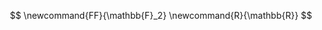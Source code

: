 <!-- Shortcuts and links used throughout the documentation -->

<!-- Some math shortcuts we use frequently in the documentation -->
$$
\newcommand{FF}{\mathbb{F}_2}
\newcommand{R}{\mathbb{R}}
$$

<!-- Our check/assert macros and compiler flags that control them -->
[`BIT_DEBUG`]:                          /content/bit_assert/index.qmd#compiler-flags
[`BIT_NDEBUG`]:                         /content/bit_assert/index.qmd#compiler-flags
[`bit_assert`]:                         /content/bit_assert/index.qmd
[`bit_debug_assert`]:                   /content/bit_assert/index.qmd
[`bit_always_assert`]:                  /content/bit_assert/index.qmd

<!-- Formatted links to the pages for the bit::vector class -->
[`bit::vector`]:                        /content/vector/index.qmd
[`vector::all`]:                        /content/vector/all.qmd
[`vector::allocator`]:                  /content/vector/blocks.qmd
[`vector::any`]:                        /content/vector/all.qmd
[`vector::append`]:                     /content/vector/append.qmd
[`vector::back`]:                       /content/vector/access.qmd
[`vector::blocks`]:                     /content/vector/blocks.qmd
[`vector::capacity`]:                   /content/vector/capacity.qmd
[`vector::checker_board`]:              /content/vector/specials.qmd
[`vector::clear`]:                      /content/vector/clear.qmd
[`vector::constructors`]:               /content/vector/constructors.qmd
[`vector::convolution`]:                /content/vector/convolution.qmd
[`vector::copy`]:                       /content/vector/copy.qmd
[`vector::count`]:                      /content/vector/count.qmd
[`vector::count0`]:                     /content/vector/count.qmd
[`vector::count1`]:                     /content/vector/count.qmd
[`vector::description`]:                /content/vector/description.qmd
[`vector::diff`]:                       /content/vector/diff.qmd
[`vector::dot`]:                        /content/vector/dot.qmd
[`vector::element`]:                    /content/vector/access.qmd
[`vector::empty`]:                      /content/vector/size.qmd
[`vector::final_set`]:                  /content/vector/first_set.qmd
[`vector::first_set`]:                  /content/vector/first_set.qmd
[`vector::flip_if`]:                    /content/vector/set_if.qmd
[`vector::flip`]:                       /content/vector/set.qmd
[`vector::from`]:                       /content/vector/from.qmd
[`vector::front`]:                      /content/vector/access.qmd
[`vector::if_set_call`]:                /content/vector/if_set_call.qmd
[`vector::join`]:                       /content/vector/join.qmd
[`vector::next_set`]:                   /content/vector/first_set.qmd
[`vector::none`]:                       /content/vector/all.qmd
[`vector::ones`]:                       /content/vector/specials.qmd
[`vector::operator|`]:                  /content/vector/logical-op.qmd
[`vector::operator|=`]:                 /content/vector/logical-op-eq.qmd
[`vector::operator-`]:                  /content/vector/logical-op.qmd
[`vector::operator-=`]:                 /content/vector/logical-op-eq.qmd
[`vector::operator()`]:                 /content/vector/access.qmd
[`vector::operator[]`]:                 /content/vector/access.qmd
[`vector::operator*`]:                  /content/vector/logical-op.qmd
[`vector::operator*=`]:                 /content/vector/logical-op-eq.qmd
[`vector::operator&`]:                  /content/vector/logical-op.qmd
[`vector::operator&=`]:                 /content/vector/logical-op-eq.qmd
[`vector::operator^`]:                  /content/vector/logical-op.qmd
[`vector::operator^=`]:                 /content/vector/logical-op-eq.qmd
[`vector::operator+`]:                  /content/vector/logical-op.qmd
[`vector::operator+=`]:                 /content/vector/logical-op-eq.qmd
[`vector::operator<<`]:                 /content/vector/shift.qmd
[`vector::operator<<=`]:                /content/vector/shift.qmd
[`vector::operator>>`]:                 /content/vector/shift.qmd
[`vector::operator>>=`]:                /content/vector/shift.qmd
[`vector::operator~`]:                  /content/vector/logical-op-eq.qmd
[`vector::overview`]:                   /content/vector/index.qmd
[`vector::parity`]:                     /content/vector/count.qmd
[`vector::polynomial_mod`]:             /content/vector/polynomial_mod.qmd
[`vector::polynomial_sum`]:             /content/vector/polynomial_sum.qmd
[`vector::pop`]:                        /content/vector/push-pop.qmd
[`vector::prev_set`]:                   /content/vector/first_set.qmd
[`vector::push`]:                       /content/vector/push-pop.qmd
[`vector::random`]:                     /content/vector//random.qmd
[`vector::reference`]:                  /content/vector/reference.qmd
[`vector::replace`]:                    /content/vector/replace.qmd
[`vector::reserve`]:                    /content/vector/reserve.qmd
[`vector::reset`]:                      /content/vector/set.qmd
[`vector::resize`]:                     /content/vector/resize.qmd
[`vector::set_if`]:                     /content/vector/set_if.qmd
[`vector::set_indices`]:                /content/vector/indices.qmd
[`vector::set`]:                        /content/vector/set.qmd
[`vector::shrink_to_fit`]:              /content/vector/reserve.qmd
[`vector::size`]:                       /content/vector/size.qmd
[`vector::stream<<`]:                   /content/vector/stream.qmd
[`vector::stream>>`]:                   /content/vector/stream.qmd
[`vector::sub`]:                        /content/vector/sub.qmd
[`vector::swap_elements`]:              /content/vector/swap_elements.qmd
[`vector::swap`]:                       /content/vector/swap.qmd
[`vector::test`]:                       /content/vector/access.qmd
[`vector::to_bit_order`]:               /content/vector/to_string.qmd
[`vector::to_hex`]:                     /content/vector/to_string.qmd
[`vector::to_polynomial`]:              /content/vector/to_string.qmd
[`vector::to_pretty_string`]:           /content/vector/to_string.qmd
[`vector::to_string`]:                  /content/vector/to_string.qmd
[`vector::trimmed_left`]:               /content/vector/trimmed.qmd
[`vector::trimmed_right`]:              /content/vector/trimmed.qmd
[`vector::trimmed`]:                    /content/vector/trimmed.qmd
[`vector::unit_ceil`]:                  /content/vector/unit_floor.qmd
[`vector::unit_floor`]:                 /content/vector/unit_floor.qmd
[`vector::unit`]:                       /content/vector/specials.qmd
[`vector::unset_indices`]:              /content/vector/indices.qmd
[`vector::unused`]:                     /content/vector/capacity.qmd
[`vector::zeros`]:                      /content/vector/specials.qmd

<!-- Formatted links to the pages for the bit::matrix class -->
[`bit::matrix`]:                        /content/matrix/index.qmd
[`matrix::add_col`]:                    /content/matrix/add-pop.qmd
[`matrix::add_row`]:                    /content/matrix/add-pop.qmd
[`matrix::all`]:                        /content/matrix/all.qmd
[`matrix::any`]:                        /content/matrix/all.qmd
[`matrix::append`]:                     /content/matrix/append.qmd
[`matrix::characteristic_polynomial`]:  /content/matrix/characteristic_polynomial.qmd
[`matrix::checker_board`]:              /content/matrix/specials.qmd
[`matrix::clear`]:                      /content/matrix/clear.qmd
[`matrix::col`]:                        /content/matrix/access.qmd
[`matrix::col_capacity`]:               /content/matrix/capacity.qmd
[`matrix::cols`]:                       /content/matrix/size.qmd
[`matrix::compact_frobenius_form`]:     /content/matrix/companion.qmd
[`matrix::companion`]:                  /content/matrix/companion.qmd
[`matrix::constructors`]:               /content/matrix/constructors.qmd
[`matrix::count`]:                      /content/matrix/count.qmd
[`matrix::count_diagonal`]:             /content/matrix/count.qmd
[`matrix::description`]:                /content/matrix/description.qmd
[`matrix::dot`]:                        /content/matrix/dot.qmd
[`matrix::echelon_form`]:               /content/matrix/echelon.qmd
[`matrix::element`]:                    /content/matrix/element.qmd
[`matrix::empty`]:                      /content/matrix/size.qmd
[`matrix::flip`]:                       /content/matrix/set.qmd
[`matrix::flip_diagonal`]:              /content/matrix/set.qmd
[`matrix::flip_if`]:                    /content/matrix/set_if.qmd
[`matrix::from`]:                       /content/matrix/from.qmd
[`matrix::identity`]:                   /content/matrix/specials.qmd
[`matrix::invert`]:                     /content/matrix/invert.qmd
[`matrix::is_identity`]:                /content/matrix/is_special.qmd
[`matrix::is_ones`]:                    /content/matrix/is_special.qmd
[`matrix::is_square`]:                  /content/matrix/is_special.qmd
[`matrix::is_symmetric`]:               /content/matrix/is_special.qmd
[`matrix::is_zero`]:                    /content/matrix/is_special.qmd
[`matrix::join`]:                       /content/matrix/append.qmd
[`matrix::lower`]:                      /content/matrix/triangle.qmd
[`matrix::none`]:                       /content/matrix/all.qmd
[`matrix::ones`]:                       /content/matrix/specials.qmd
[`matrix::operator()`]:                 /content/matrix/access.qmd
[`matrix::operator[]`]:                 /content/matrix/access.qmd
[`matrix::operator|`]:                  /content/matrix/logical-op.qmd
[`matrix::operator|=`]:                 /content/matrix/logical-op-eq.qmd
[`matrix::operator-`]:                  /content/matrix/logical-op.qmd
[`matrix::operator-=`]:                 /content/matrix/logical-op-eq.qmd
[`matrix::operator*`]:                  /content/matrix/logical-op.qmd
[`matrix::operator*=`]:                 /content/matrix/logical-op-eq.qmd
[`matrix::operator&`]:                  /content/matrix/logical-op.qmd
[`matrix::operator&=`]:                 /content/matrix/logical-op-eq.qmd
[`matrix::operator^`]:                  /content/matrix/logical-op.qmd
[`matrix::operator^=`]:                 /content/matrix/logical-op-eq.qmd
[`matrix::operator+`]:                  /content/matrix/logical-op.qmd
[`matrix::operator+=`]:                 /content/matrix/logical-op-eq.qmd
[`matrix::operator<<`]:                 /content/matrix/shift.qmd
[`matrix::operator<<=`]:                /content/matrix/shift.qmd
[`matrix::operator==`]:                 /content/matrix/op==.qmd
[`matrix::operator>>`]:                 /content/matrix/shift.qmd
[`matrix::operator>>=`]:                /content/matrix/shift.qmd
[`matrix::operator~`]:                  /content/matrix/logical-op-eq.qmd
[`matrix::polynomial_sum`]:             /content/matrix/polynomial_sum.qmd
[`matrix::pop_col`]:                    /content/matrix/add-pop.qmd
[`matrix::pop_row`]:                    /content/matrix/add-pop.qmd
[`matrix::pow`]:                        /content/matrix/pow.qmd
[`matrix::pow2`]:                       /content/matrix/pow.qmd
[`matrix::print`]:                      /content/matrix/print.qmd
[`matrix::probability_invertible`]:     /content/matrix/probability.qmd
[`matrix::probability_singular`]:       /content/matrix/probability.qmd
[`matrix::random`]:                     /content/matrix/random.qmd
[`matrix::reduced_echelon_form`]:       /content/matrix/echelon.qmd
[`matrix::replace`]:                    /content/matrix/replace.qmd
[`matrix::replace`]:                    /content/matrix/replace.qmd
[`matrix::reset`]:                      /content/matrix/set.qmd
[`matrix::reset_diagonal`]:             /content/matrix/set.qmd
[`matrix::resize`]:                     /content/matrix/resize.qmd
[`matrix::resize`]:                     /content/matrix/resize.qmd
[`matrix::rotate`]:                     /content/matrix/specials.qmd
[`matrix::row`]:                        /content/matrix/access.qmd
[`matrix::row_capacity`]:               /content/matrix/capacity.qmd
[`matrix::rows`]:                       /content/matrix/size.qmd
[`matrix::set`]:                        /content/matrix/set.qmd
[`matrix::set`]:                        /content/matrix/set.qmd
[`matrix::set_diagonal`]:               /content/matrix/set.qmd
[`matrix::set_if`]:                     /content/matrix/set_if.qmd
[`matrix::shift`]:                      /content/matrix/specials.qmd
[`matrix::shrink_to_fit`]:              /content/matrix/shrink_to_fit.qmd
[`matrix::size`]:                       /content/matrix/size.qmd
[`matrix::stream<<`]:                   /content/matrix/stream.qmd
[`matrix::stream>>`]:                   /content/matrix/stream.qmd
[`matrix::strictly_lower`]:             /content/matrix/triangle.qmd
[`matrix::strictly_upper`]:             /content/matrix/triangle.qmd
[`matrix::sub`]:                        /content/matrix/sub.qmd
[`matrix::swap_cols`]:                  /content/matrix/swap.qmd
[`matrix::swap_rows`]:                  /content/matrix/swap.qmd
[`matrix::test`]:                       /content/matrix/access.qmd
[`matrix::to_echelon_form`]:            /content/matrix/echelon.qmd
[`matrix::to_hex`]:                     /content/matrix/to_string.qmd
[`matrix::to_pretty_string`]:           /content/matrix/to_string.qmd
[`matrix::to_reduced_echelon_form`]:    /content/matrix/echelon.qmd
[`matrix::to_string`]:                  /content/matrix/to_string.qmd
[`matrix::to_transpose`]:               /content/matrix/transpose.qmd
[`matrix::to_vector`]:                  /content/matrix/to_vector.qmd
[`matrix::trace`]:                      /content/matrix/count.qmd
[`matrix::transpose`]:                  /content/matrix/transpose.qmd
[`matrix::unit_lower`]:                 /content/matrix/unit_triangle.qmd
[`matrix::unit_upper`]:                 /content/matrix/unit_upper.qmd
[`matrix::upper`]:                      /content/matrix/triangle.qmd
[`matrix::zeros`]:                      /content/matrix/specials.qmd

<!-- Formatted links to the pages for the bit::gauss class -->
[`bit::gauss`]:                         /content/gauss/index/qmd
[`gauss::constructors`]:                /content/gauss/constructors.qmd
[`gauss::equation_count`]:              /content/gauss/queries.qmd
[`gauss::free_count`]:                  /content/gauss/queries.qmd
[`gauss::free_indices`]:                /content/gauss/free_indices.qmd
[`gauss::is_consistent`]:               /content/gauss/queries.qmd
[`gauss::lhs`]:                         /content/gauss/access.qmd
[`gauss::operator()`]:                  /content/gauss/functor.qmd
[`gauss::operator(i)`]:                 /content/gauss/functor.qmd
[`gauss::rank`]:                        /content/gauss/queries.qmd
[`gauss::rhs`]:                         /content/gauss/access.qmd
[`gauss::solution_count`]:              /content/gauss/queries.qmd
[`bit::solve`]:                         /content/gauss/solve.qmd

<!-- Formatted links to the pages for the bit::lu class -->
[`bit::lu`]:                            /content/lu/index.qmd
[`lu::constructors`]:                   /content/lu/constructors.qmd
[`lu::permute`]:                        /content/lu/permute.qmd
[`lu::permutation_vector`]:             /content/lu/permute.qmd
[`lu::row_swaps`]:                      /content/lu/permute.qmd
[`lu::singular`]:                       /content/lu/queries.qmd
[`lu::non_singular`]:                   /content/lu/queries.qmd
[`lu::determinant`]:                    /content/lu/queries.qmd
[`lu::rank`]:                           /content/lu/queries.qmd
[`lu::L`]:                              /content/lu/access.qmd
[`lu::U`]:                              /content/lu/access.qmd
[`lu::LU`]:                             /content/lu/access.qmd
[`lu::operator()`]:                     /content/lu/functor.qmd
[`lu::invert`]:                         /content/lu/invert.qmd

<!-- Formatted links to the pages for items in the standard library -->
[`std::allocator`]:                     https://en.cppreference.com/w/cpp/memory/allocator
[`assert`]:                             https://www.cplusplus.com/reference/cassert/assert/
[`std::bit_ceil`]:                      https://en.cppreference.com/w/cpp/numeric/bit_ceil
[`std::bit_floor`]:                     https://en.cppreference.com/w/cpp/numeric/bit_floor
[`std::bitset`]:                        https://en.cppreference.com/w/cpp/utility/bitset
[`std::invocable`]:                     https://en.cppreference.com/w/cpp/concepts/invocable
[`std::logic_error`]:                   https://en.cppreference.com/w/cpp/error/
[`std::nullopt`]:                       https://en.cppreference.com/w/cpp/utility/optional/nullopt
[`std::optional`]:                      https://en.cppreference.com/w/cpp/utility/optiona
[`std::unsigned_integral`]:             https://en.cppreference.com/w/cpp/concepts/unsigned_integral
[`std::vector`]:                        https://en.cppreference.com/w/cpp/container/vector
[`what`]:                               https://en.cppreference.com/w/cpp/error/exception/what

<!--Links to other software tools we reference -->
[`boost::dynamic_bitset`]:              https://www.boost.org/doc/libs/1_80_0/libs/dynamic_bitset/dynamic_bitset.html
[MIT License]:                          https://opensource.org/license/mit/[MIT License]
[Pandoc]:                               https://pandoc.org
[Quarto]:                               https://quarto.org
[Eigen]:                                https://eigen.tuxfamily.org/overview.php?title=Main_Page
[`LAPACK`]:                             https://en.wikipedia.org/wiki/LAPACK
[repo]:                                 https://github.com/nessan/bit
[docs]:                                 https://nessan.github.io/bit
[email]:                                mailto:nzznfitz+gh@icloud.com

<!-- Pages and Wikipedia articles referenced in the documentation -->
[annihilating polynomial]:              https://en.wikipedia.org/wiki/Minimal_polynomial_(linear_algebra)
[Bernoulli distribution]:               https://en.wikipedia.org/wiki/Bernoulli_distribution
[Cayley Hamilton]:                      https://en.wikipedia.org/wiki/Cayley–Hamilton_theorem
[characteristic polynomial]:            https://en.wikipedia.org/wiki/Characteristic_polynomial
[co-factors]:                           https://en.wikipedia.org/wiki/Minor_(linear_algebra)
[companion matrix]:                     https://en.wikipedia.org/wiki/Companion_matrix
[Danilevsky's algorithm]:               http://web.tecnico.ulisboa.pt/~mcasquilho/compute/com/,eigen/FaddeevaDanil.pdf
[elementary row operations]:            https://en.wikipedia.org/wiki/Elementary_matrix#Operations
[Frobenius form]:                       https://encyclopediaofmath.org/wiki/Frobenius_matrix
[Galois Field]:                         https://en.wikipedia.org/wiki/Finite_field
[Gaussian elimination]:                 https://en.wikipedia.org/wiki/Gaussian_elimination
[GF(2)]:                                https://en.wikipedia.org/wiki/GF(2)
[Gram-Schmidt]:                         https://en.wikipedia.org/wiki/Gram–Schmidt_process
[Hessenberg]:                           https://en.wikipedia.org/wiki/Hessenberg_matrix
[LU decomposition]:                     https://en.wikipedia.org/wiki/lu
[rank]:                                 https://en.wikipedia.org/wiki/Rank_(linear_algebra)
[row-echelon form]:                     https://en.wikipedia.org/wiki/Row_echelon_form
[reduced row-echelon form]:             https://en.wikipedia.org/wiki/Row_echelon_form
[similar matrices]:                     https://en.wikipedia.org/wiki/Matrix_similarity